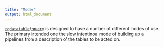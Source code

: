 ```yaml
---
title: "Modes"
output: html_document
---
```


[`rqdatatable`](https://github.com/WinVector/rqdatatable)/[`rquery`](https://github.com/WinVector/rquery) is designed to have a number of different modes of use.  The primary intended one the slow intentinoal mode of building up a pipelines from a description of the tables to be acted on.

```r

```
